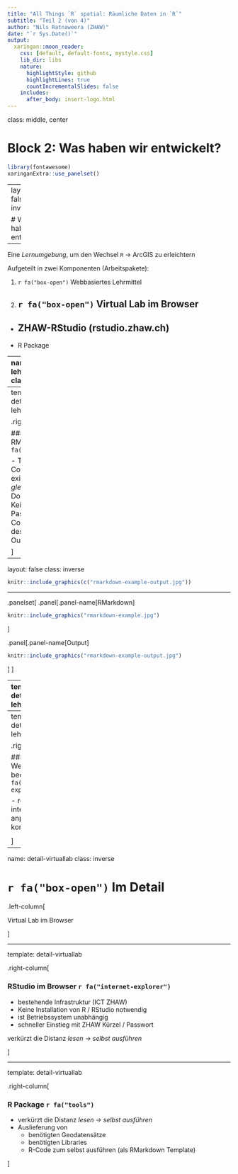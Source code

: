 ```yaml
---
title: "All Things `R` spatial: Räumliche Daten in `R`"
subtitle: "Teil 2 (von 4)"
author: "Nils Ratnaweera (ZHAW)"
date: "`r Sys.Date()`"
output:
  xaringan::moon_reader:
    css: [default, default-fonts, mystyle.css]
    lib_dir: libs
    nature:
      highlightStyle: github
      highlightLines: true
      countIncrementalSlides: false
    includes:
      after_body: insert-logo.html
---
```


class: middle, center

# Block 2: Was haben wir entwickelt?

```r
library(fontawesome)
xaringanExtra::use_panelset()
```



---
layout: false
class: inverse

# Was haben wir entwickelt?


--

Eine *Lernumgebung*, um den Wechsel `R` → ArcGIS zu erleichtern

Aufgeteilt in zwei Komponenten (Arbeitspakete):

1. `r fa("box-open")` Webbasiertes Lehrmittel
2. `r fa("box-open")` Virtual Lab im Browser
--

  - ZHAW-RStudio (rstudio.zhaw.ch)
--
  
  - R Package
  


---
name: detail-lehrmittel
class: inverse 


# `r fa("box-open")` Im Detail 

.left-column[

Webbasiertes Lehrmittel

]

---
template: detail-lehrmittel



.right-column[

### RMarkdown  `r fa("markdown")` 

- Text und R-Code existieren im *gleichen* Dokument
- Kein Copy & Paste von Code bzw. dessen Outputs <!-- Grafiken, Meldungen, Karten -->

]


---
layout: false
class: inverse

```r

knitr::include_graphics(c("rmarkdown-example-output.jpg"))


```

---

.panelset[
.panel[.panel-name[RMarkdown]

```r
knitr::include_graphics("rmarkdown-example.jpg")

```
]

.panel[.panel-name[Output]

```r
knitr::include_graphics("rmarkdown-example-output.jpg")

```
]
]

---
template: detail-lehrmittel

.right-column[

### Source Code auf Github  `r fa("github-square")` 

- ermöglicht ein *hohes Grad* an Kollaboration (international)
- soll durch die Community weiterentwickelt werden
- erhöht die Sichtbarkeit

<!-- Bild einfügen -->

]


---
template: detail-lehrmittel

.right-column[

### Webbasiert bedeutet  `r fa("internet-explorer")` 

- responsive <!-- screenshot tablet -->
- interaktiv <!-- demo webmap -->
- anpassbar <!-- demo schriftarten, -grösse, Inhaltsverzeichnis -->
- kommentierbar <!-- demo kommentare -->

<!-- Bild einfügen -->

]


---
name: detail-virtuallab
class: inverse 

# `r fa("box-open")` Im Detail 

.left-column[

Virtual Lab im Browser

]


---

template: detail-virtuallab

.right-column[

### RStudio im Browser  `r fa("internet-explorer")` 

- bestehende Infrastruktur (ICT ZHAW) 
- Keine Installation von R / RStudio notwendig
- ist Betriebssystem unabhängig
- schneller Einstieg mit ZHAW Kürzel / Passwort

verkürzt die Distanz *lesen → selbst ausführen*

<!-- Bild einfügen -->

]


---
template: detail-virtuallab

.right-column[

### R Package  `r fa("tools")` 

- verkürzt die Distanz *lesen → selbst ausführen*
- Auslieferung von 
  - benötigten Geodatensätze
  - benötigten Libraries
  - R-Code zum selbst ausführen (als RMarkdown Template)

]






